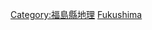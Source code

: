 {{日本行政區劃分類導航|河川}}
{{Commonscat|Rivers of Fukushima prefecture}}

[[Category:福島縣地理|Category:福島縣地理]]
[[Category:日本各都道府縣河流|Fukushima]]